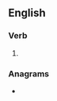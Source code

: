 ==English==

===Verb===
{{head|en|verb form}}

# {{en-third-person singular of|prattle}}

===Anagrams===
* {{anagrams|en|partlets|platters|splatter}}